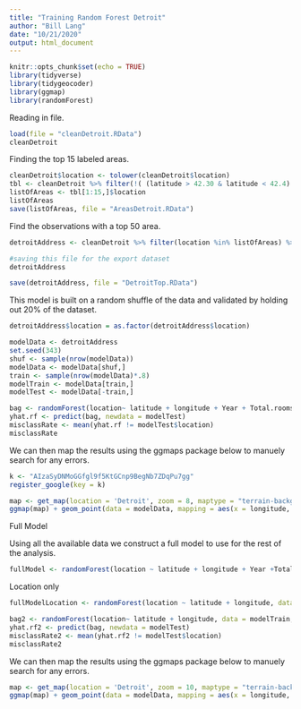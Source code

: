 ```yaml
---
title: "Training Random Forest Detroit"
author: "Bill Lang"
date: "10/21/2020"
output: html_document
---
```



```r
knitr::opts_chunk$set(echo = TRUE)
library(tidyverse)
library(tidygeocoder)
library(ggmap)
library(randomForest)
```


Reading in file.

```r
load(file = "cleanDetroit.RData")
cleanDetroit
```


Finding the top 15 labeled areas.

```r
cleanDetroit$location <- tolower(cleanDetroit$location)
tbl <- cleanDetroit %>% filter(!( (latitude > 42.30 & latitude < 42.4)  & (longitude < -83.0 & longitude > -83.1)) ) %>% group_by(location) %>% summarise(count = n()) %>% arrange(desc(count)) %>% filter(location != "")
listOfAreas <- tbl[1:15,]$location
listOfAreas
save(listOfAreas, file = "AreasDetroit.RData")
```

Find the observations with a top 50 area. 

```r
detroitAddress <- cleanDetroit %>% filter(location %in% listOfAreas) %>% filter(!( (latitude > 42.30 & latitude < 42.4)  & (longitude < -83.0 & longitude > -83.1)) )

#saving this file for the export dataset
detroitAddress

save(detroitAddress, file = "DetroitTop.RData")
```


This model is built on a random shuffle of the data and validated by holding out 20% of the dataset. 
 
```r
detroitAddress$location = as.factor(detroitAddress$location)

modelData <- detroitAddress 
set.seed(343)
shuf <- sample(nrow(modelData))
modelData <- modelData[shuf,]
train <- sample(nrow(modelData)*.8)
modelTrain <- modelData[train,]
modelTest <- modelData[-train,]

```


```r
bag <- randomForest(location~ latitude + longitude + Year + Total.rooms.estimation, data = modelTrain, ntree = 1000, importance = TRUE)
yhat.rf <- predict(bag, newdata = modelTest)
misclassRate <- mean(yhat.rf != modelTest$location)
misclassRate
```


We can then map the results using the ggmaps package below to manuely search for any errors.

```r
k <- "AIzaSyDNMoGGfgl9f5KtGCnp9BegNb7ZDqPu7gg"
register_google(key = k)
```


```r
map <- get_map(location = 'Detroit', zoom = 8, maptype = "terrain-background", source = 'google', color = 'color')
ggmap(map) + geom_point(data = modelData, mapping = aes(x = longitude, y = latitude, color = factor(location)), size = 1) #+ theme(legend.position = "none")

```


Full Model

Using all the available data we construct a full model to use for the rest of the analysis. 

```r
fullModel <- randomForest(location ~ latitude + longitude + Year +Total.rooms.estimation , data = modelData, ntree = 1000, mtry = 2, importance = TRUE)
```



Location only


```r
fullModelLocation <- randomForest(location ~ latitude + longitude, data = modelData, ntree = 1000, mtry = 2, importance = TRUE)
```



```r
bag2 <- randomForest(location~ latitude + longitude, data = modelTrain, ntree = 1000, importance = TRUE)
yhat.rf2 <- predict(bag, newdata = modelTest)
misclassRate2 <- mean(yhat.rf2 != modelTest$location)
misclassRate2
```


We can then map the results using the ggmaps package below to manuely search for any errors.

```r
map <- get_map(location = 'Detroit', zoom = 10, maptype = "terrain-background", source = 'google', color = 'color')
ggmap(map) + geom_point(data = modelData, mapping = aes(x = longitude, y = latitude, color = factor(location)), size = 1) #+ theme(legend.position = "none")

```























